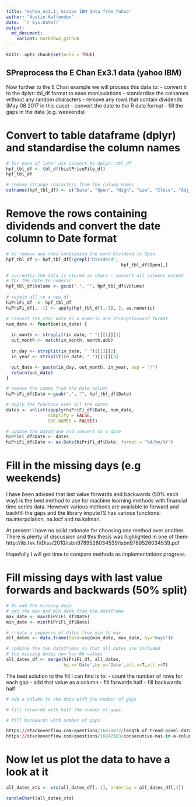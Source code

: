 ```yaml
---
title: "echan_ex3.1: Scrape IBM data from Yahoo"
author: "Austin Haffenden"
date: '`r Sys.Date()`'
output: 
  md_document:
    variant: markdown_github
---
```


```r
knitr::opts_chunk$set(echo = TRUE)
```
## SPreprocess the E Chan Ex3.1 data (yahoo IBM)

Now further to the E Chan example we will process this data to:
- convert it to the dplyr::tbl_df format to ease manipulations
- standardise the colnames without any random characters
- remove any rows that contain dividends (May 08 2017 in this case)
- convert the date to the R date format
- fill the gaps in the data (e.g. weekends) 

# Convert to table dataframe (dplyr) and standardise the column names
```r
# for ease of later use convert to dplyr::tbl_df
hpf_tbl_df <- tbl_df(histPriceFile_df)
hpf_tbl_df

# remove strange characters from the column names
colnames(hpf_tbl_df) <- c("Date", "Open", "High", "Low", "Close", "Adj_Close", "Volume")

```

# Remove the rows containing dividends and convert the date column to Date format
```r
# to remove any rows containing the word Dividend in Open
hpf_tbl_df <- hpf_tbl_df[!grepl("Dividend", 
                                            hpf_tbl_df$Open),]

# currently the data is stored as chars - convert all columns except
# for the date to numeric
hpf_tbl_df$Volume <- gsub(",", "", hpf_tbl_df$Volume)
  
# rejoin all to a new df
hiPriFi_df  <- hpf_tbl_df
hiPriFi_df[, -1] <- apply(hpf_tbl_df[,-1], 2, as.numeric)

# convert the char date to a numeric and straighforward format
num_date <- function(in_date) {
  
  in_month <- strsplit(in_date, " ")[[1]][1]
  out_month <- match(in_month, month.abb)
  
  in_day <- strsplit(in_date, " ")[[1]][2]
  in_year <- strsplit(in_date, " ")[[1]][3]

  out_date <- paste(in_day, out_month, in_year, sep = "/")
  return(out_date)
}

# remove the comma from the Date column
hiPriFi_df$Date <-gsub(",", "", hpf_tbl_df$Date)

# apply the function over all the dates
dates <- unlist(sapply(hiPriFi_df$Date, num_date, 
                simplify = FALSE,
                USE.NAMES = FALSE))

# update the dataframe and convert to a date
hiPriFi_df$Date <- dates
hiPriFi_df$Date <- as.Date(hiPriFi_df$Date, format = "%d/%m/%Y")
```

# Fill in the missing days (e.g weekends)

I have been advised that last value forwards and backwards (50% each way)
is the best method to use for machine learning methods with financial time 
series data. However various methods are available to forward and backfill the 
gaps and the library imputeTS has various functions: na.interpolation, na.locf 
and na.kalman. 

At present I have no solid rationale for choosing one method over another. There 
is plenty of discussion and this thesis was highlighted in one of them:
http://lib.tkk.fi/Diss/2010/isbn9789526034539/isbn9789526034539.pdf

Hopefully I will get time to compare methods as implementations progress. 

# Fill missing days with last value forwards and backwards (50% split)

```r
# To add the missing days
# get the max and min date from the dataframe
max_date <- max(hiPriFi_df$Date)
min_date <- min(hiPriFi_df$Date) 

# create a sequence of dates from min to max
all_dates <- data.frame(Date=seq(min_date, max_date, by="days"))

# combine the two dataframes so that all dates are included
# the missing dates now hav NA values
all_dates_df <- merge(hiPriFi_df, all_dates, 
                      by.x='Date',by.y='Date',all.x=T,all.y=T)

```

The best solution to the fill I can find is to:
- count the number of rows for each gap
- add that value as a column
- fill forwards half
- fill backwards half

```r
# add a column to the data with the number of gaps

# fill forwards with half the number of gaps

# fill backwards with number of gaps

https://stackoverflow.com/questions/16820072/length-of-trend-panel-data/16820379#16820379
https://stackoverflow.com/questions/16842163/consecutive-nas-in-a-column


```

# Now let us plot the data to have a look at it
```r
all_dates_xts <- xts(all_dates_df[,-1], order.by = all_dates_df[,1])

candleChart(all_dates_xts)

```
